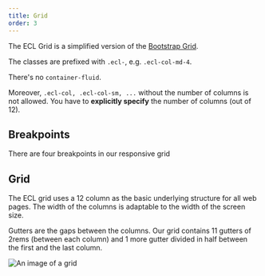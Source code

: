 ```yaml
---
title: Grid
order: 3
---
```



The ECL Grid is a simplified version of the [Bootstrap Grid](https://getbootstrap.com/docs/4.1/layout/grid/).

The classes are prefixed with `.ecl-`, e.g. `.ecl-col-md-4`.

There's no `container-fluid`.

Moreover, `.ecl-col, .ecl-col-sm, ...` without the number of columns is not allowed. You have to **explicitly specify** the number of columns (out of 12).


## Breakpoints

There are four breakpoints in our responsive grid

<DisplayTokens tokens={tokens} category="breakpoints" />

## Grid

The ECL grid uses a 12 column as the basic underlying structure for all web pages. The width of the columns is adaptable to the width of the screen size.

Gutters are the gaps between the columns. Our grid contains 11 gutters of 2rems (between each column) and 1 more gutter divided in half between the first and the last column.

<DisplayTokens tokens={tokens} category="grid" />

![An image of a grid](https://inno-ecl.s3.amazonaws.com/media/images/EC/Grid/Grid.svg)
